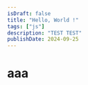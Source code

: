 ---
isDraft: false
title: "Hello, World !"
tags: ["js"]
description: "TEST TEST"
publishDate: 2024-09-25
---

# aaa